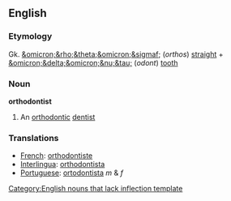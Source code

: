 ==English==
===Etymology===
Gk. [[&omicron;&rho;&theta;&omicron;&sigmaf;]] (''orthos'') [[straight]] + [[&omicron;&delta;&omicron;&nu;&tau;]] (''odont'') [[tooth]]
===Noun===
'''orthodontist'''
#An [[orthodontic]] [[dentist]]

===Translations===
*[[French]]: [[orthodontiste]]
*[[Interlingua]]: [[orthodontista]]
*[[Portuguese]]: [[ortodontista]] ''m'' & ''f''

[[Category:English nouns that lack inflection template]]